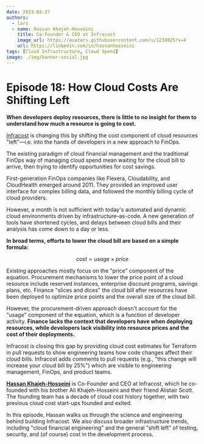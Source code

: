 ```yaml
---
date: 2023-03-27
authors:
  - lars
  - name: Hassan Khajeh-Hosseini
    title: Co-Founder & CEO at Infracost
    image_url: https://avatars.githubusercontent.com/u/1238825?v=4
    url: https://linkedin.com/in/hassanhosseini
tags: [Cloud Infrastructure, Cloud Spend]
image: ./img/banner-social.jpg
---
```


# Episode 18: How Cloud Costs Are Shifting Left

**When developers deploy resources, there is little to no insight for them to understand how much a resource is going to cost.**

[Infracost](https://infracost.io) is changing this by shifting the cost component of cloud resources "left"—i.e. into the hands of developers in a new approach to FinOps.

The existing paradigm of cloud financial management and the traditional FinOps way of managing cloud spend mean waiting for the cloud bill to arrive, then trying to identify opportunities for cost savings.

First-generation FinOps companies like Flexera, Cloudability, and CloudHealth emerged around 2011. They provided an improved user interface for complex billing data, and followed the monthly billing cycle of cloud providers.

However, a month is not sufficient with today's automated and dynamic cloud environments driven by infrastructure–as-code. A new generation of tools have shortened cycles, and delays between cloud bills and their analysis has come down to a day or less.

**In broad terms, efforts to lower the cloud bill are based on a simple formula:**

$$
cost = usage \times price
$$

Existing approaches mostly focus on the "price" component of the equation. Procurement mechanisms to lower the price point of a cloud resource include reserved instances, enterprise discount programs, savings plans, etc. Finance "slices and dices" the cloud bill after resources have been deployed to optimize price points and the overall size of the cloud bill.

However, the procurement-driven approach doesn't account for the "usage" component of the equation, which is a function of developer activity. **Finance lacks the context that developers have when deploying resources, while developers lack visibility into resource prices and the cost of their deployments.**

Infracost is closing this gap by providing cloud cost estimates for Terraform in pull requests to show engineering teams how code changes affect their cloud bills. Infracost adds comments to pull requests (e.g., "this change will increase your cloud bill by 25%") which are visible to engineering management, FinOps, and product teams.

[**Hassan Khajeh-Hosseini**](https://linkedin.com/in/hassanhosseini) is Co-Founder and CEO at Infracost, which he co-founded with his brother Ali Khajeh-Hosseini and their friend Alistair Scott. The founding team has a decade of cloud cost history together, with two previous cloud cost start-ups founded and exited.

In this episode, Hassan walks us through the science and engineering behind building Infracost. We also discuss broader infrastructure trends, including "cloud financial engineering" and the general "shift left" of testing, security, and (of course) cost in the development process.

<YoutubeEmbed id="w2HxugqiLlw" title={metadata.title} date={metadata.date} />
